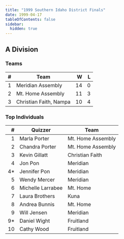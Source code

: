 ```yaml
---
title: "1999 Southern Idaho District Finals"
date: 1999-04-17
tableOfContents: false
sidebar:
  hidden: true
---
```


## A Division

### Teams

|    # | Team                   |    W |    L |
| ---: | ---------------------- | ---: | ---: |
|    1 | Meridian Assembly      |   14 |    0 |
|    2 | Mt. Home Assembly      |   11 |    3 |
|    3 | Christian Faith, Nampa |   10 |    4 |

### Top Individuals

|    # | Quizzer           | Team              |
| ---: | ----------------- | ----------------- |
|    1 | Marla Porter      | Mt. Home Assembly |
|    2 | Chandra Porter    | Mt. Home Assembly |
|    3 | Kevin Gillatt     | Christian Faith   |
|    4 | Jon Pon           | Meridian          |
|   4* | Jennifer Pon      | Meridian          |
|    5 | Wendy Mercer      | Meridian          |
|    6 | Michelle Larrabee | Mt. Home          |
|    7 | Laura Brothers    | Kuna              |
|    8 | Andrea Bunnis     | Mt. Home          |
|    9 | Will Jensen       | Meridian          |
|   9* | Daniel Wight      | Fruitland         |
|   10 | Cathy Wood        | Fruitland         |

